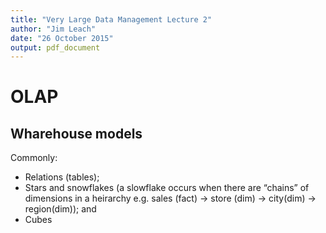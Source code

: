 ---
title: "Very Large Data Management Lecture 2"
author: "Jim Leach"
date: "26 October 2015"
output: pdf_document
---

# OLAP

## Wharehouse models

Commonly:

* Relations (tables);
* Stars and snowflakes (a slowflake occurs when there are "chains" of dimensions in a heirarchy e.g. sales (fact) -> store (dim) -> city(dim) -> region(dim)); and
* Cubes



